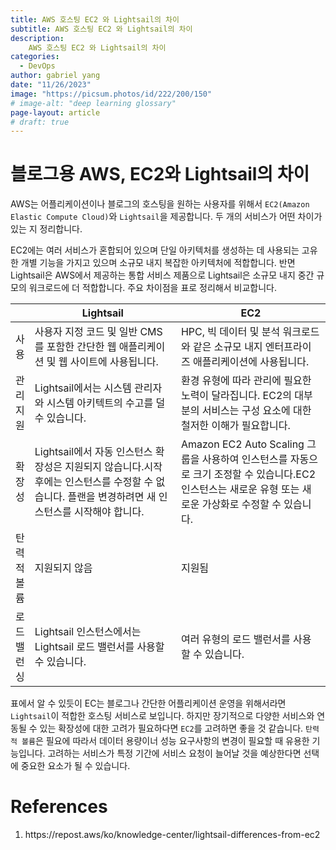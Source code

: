 ```yaml
---
title: AWS 호스팅 EC2 와 Lightsail의 차이
subtitle: AWS 호스팅 EC2 와 Lightsail의 차이
description:
    AWS 호스팅 EC2 와 Lightsail의 차이
categories:
  - DevOps
author: gabriel yang
date: "11/26/2023"
image: "https://picsum.photos/id/222/200/150"
# image-alt: "deep learning glossary"
page-layout: article
# draft: true
---
```


# 블로그용 AWS, EC2와 Lightsail의 차이

AWS는 어플리케이션이나 블로그의 호스팅을 원하는 사용자를 위해서 `EC2(Amazon Elastic Compute Cloud)`와 `Lightsail`을 제공합니다. 두 개의 서비스가 어떤 차이가 있는 지 정리합니다.

EC2에는 여러 서비스가 혼합되어 있으며 단일 아키텍처를 생성하는 데 사용되는 고유한 개별 기능을 가지고 있으며 소규모 내지 복잡한 아키텍처에 적합합니다. 반면 Lightsail은 AWS에서 제공하는 통합 서비스 제품으로 Lightsail은 소규모 내지 중간 규모의 워크로드에 더 적합합니다. 주요 차이점을 표로 정리해서 비교합니다.

|             | Lightsail                                                                                                                                          | EC2                                                                                                                                                     |
|-------------|----------------------------------------------------------------------------------------------------------------------------------------------------|---------------------------------------------------------------------------------------------------------------------------------------------------------|
| 사용        | 사용자 지정 코드 및 일반 CMS를 포함한 간단한 웹 애플리케이션 및 웹 사이트에 사용됩니다.                                                            | HPC, 빅 데이터 및 분석 워크로드와 같은 소규모 내지 엔터프라이즈 애플리케이션에 사용됩니다.                                                              |
| 관리 지원   | Lightsail에서는 시스템 관리자와 시스템 아키텍트의 수고를 덜 수 있습니다.                                                                           | 환경 유형에 따라 관리에 필요한 노력이 달라집니다. EC2의 대부분의 서비스는 구성 요소에 대한 철저한 이해가 필요합니다.                                    |
| 확장성      | Lightsail에서 자동 인스턴스 확장성은 지원되지 않습니다.시작 후에는 인스턴스를 수정할 수 없습니다. 플랜을 변경하려면 새 인스턴스를 시작해야 합니다. | Amazon EC2 Auto Scaling 그룹을 사용하여 인스턴스를 자동으로 크기 조정할 수 있습니다.EC2 인스턴스는 새로운 유형 또는 새로운 가상화로 수정할 수 있습니다. |
| 탄력적 볼륨 | 지원되지 않음                                                                                                                                      | 지원됨                                                                                                                                                  |
| 로드 밸런싱 | Lightsail 인스턴스에서는 Lightsail 로드 밸런서를 사용할 수 있습니다.                                                                               | 여러 유형의 로드 밸런서를 사용할 수 있습니다.                                                                                                           |

표에서 알 수 있듯이 EC는 블로그나 간단한 어플리케이션 운영을 위해서라면 `Lightsail`이 적합한 호스팅 서비스로 보입니다. 하지만 장기적으로 다양한 서비스와 연동될 수 있는 확장성에 대한 고려가 필요하다면 `EC2`를 고려하면 좋을 것 같습니다. `탄력적 볼륨`은 필요에 따라서 데이터 용량이너 성능 요구사항의 변경이 필요할 때 유용한 기능입니다. 고려하는 서비스가 특정 기간에 서비스 요청이 늘어날 것을 예상한다면 선택에 중요한 요소가 될 수 있습니다.

# References

1.  https://repost.aws/ko/knowledge-center/lightsail-differences-from-ec2
